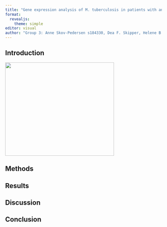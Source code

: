 ```yaml
---
title: "Gene expression analysis of M. tuberculosis in patients with and without HIV co-infection"
format:
  revealjs: 
    theme: simple
editor: visual
author: "Group 3: Anne Skov-Pedersen s184330, Dea F. Skipper, Helene B. L. Petersen s194699, Johanne B. Overgaard s194691 and Rebecca C. Grenov"
---
```


## Introduction

![](../results/test_image.jpg){.absolute top="250" left="0" width="350" height="300"}

## Methods

## Results

## Discussion

## Conclusion
